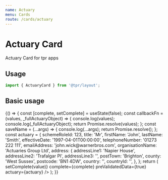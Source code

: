 ```yaml
---
name: Actuary
menu: Cards
route: /cards/actuary
---
```



# Actuary Card

Actuary Card for tpr apps

## Usage

```js
import { ActuaryCard } from '@tpr/layout';
```

## Basic usage

<Playground>
	{() => {
		const [complete, setComplete] = useState(false);
		const callbackFn = (values, _fullActuaryObject) => {
			console.log(values);
			console.log(_fullActuaryObject);
			return Promise.resolve(values);
		};
		const saveName = (...args) => {
			console.log(...args);
			return Promise.resolve();
		};
		const actuary = {
			schemeRoleId: 123,
			title: 'Mr',
			firstName: 'John',
			lastName: 'Smith',
			effectiveDate: '1997-04-01T00:00:00',
			telephoneNumber: '01273 222 111',
			emailAddress: 'john.wick@warnerbros.com',
			organisationName: 'Actuaries Group Ltd',
			address: {
				addressLine1: 'Napier House',
				addressLine2: 'Trafalgar Pl',
				addressLine3: '',
				postTown: 'Brighton',
				county: 'West Sussex',
				postcode: 'BN1 4DW',
				country: '',
				countryId: '',
			},
		};
		return (
			<ActuaryCard
				onSaveContacts={callbackFn}
				onSaveName={saveName}
				onRemove={callbackFn}
				onCorrect={(value) => setComplete(value)}
				complete={complete}
				preValidatedData={true}
				actuary={actuary}
			/>
		);
	}}
</Playground>
